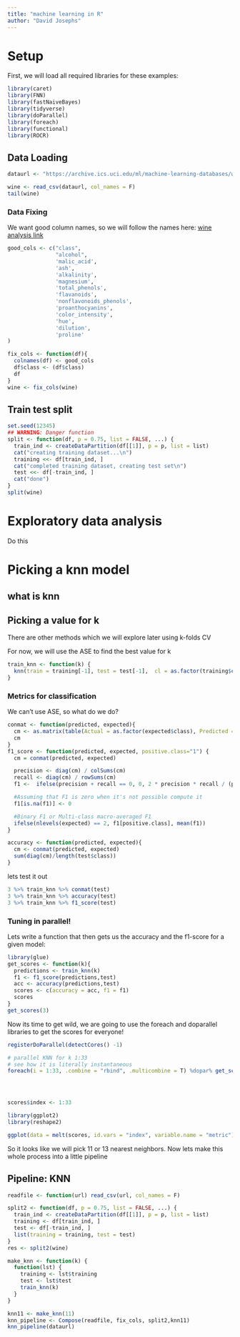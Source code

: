 ```yaml
---
title: "machine learning in R"
author: "David Josephs"
---
```


# Setup

First, we will load all required libraries for these examples:

```r
library(caret)
library(FNN)
library(fastNaiveBayes)
library(tidyverse)
library(doParallel)
library(foreach)
library(functional)
library(ROCR)
```

## Data Loading

```r
dataurl <- "https://archive.ics.uci.edu/ml/machine-learning-databases/wine/wine.data"

wine <- read_csv(dataurl, col_names = F)
tail(wine)
```

### Data Fixing

We want good column names, so we will follow the names here: [wine analysis link](http://dataaspirant.com/2017/01/09/knn-implementation-r-using-caret-package/)

```r
good_cols <- c("class",
               "alcohol",
               'malic_acid',
               'ash',
               'alkalinity',
               'magnesium',
               'total_phenols',
               'flavanoids',
               'nonflavonoids_phenols',
               'proanthocyanins',
               'color_intensity',
               'hue',
               'dilution',
               'proline'
)

fix_cols <- function(df){
  colnames(df) <- good_cols
  df$class <- (df$class)
  df
}
wine <- fix_cols(wine)
```

## Train test split

```r
set.seed(12345)
## WARNING: Danger function
split <- function(df, p = 0.75, list = FALSE, ...) {
  train_ind <- createDataPartition(df[[1]], p = p, list = list)
  cat("creating training dataset...\n")
  training <<- df[train_ind, ]
  cat("completed training dataset, creating test set\n")
  test <<- df[-train_ind, ]
  cat("done")
}
split(wine)
```

# Exploratory data analysis

Do this

# Picking a knn model

## what is knn

## Picking a value for k

There are other methods which we will explore later using k-folds CV

For now, we will use the ASE to find the best value for k

```r
train_knn <- function(k) {
  knn(train = training[-1], test = test[-1],  cl = as.factor(training$class), k)
}
```

### Metrics for classification

We can't use ASE, so what do we do?

```r
conmat <- function(predicted, expected){
  cm <- as.matrix(table(Actual = as.factor(expected$class), Predicted = predicted))
  cm
}
f1_score <- function(predicted, expected, positive.class="1") {
  cm = conmat(predicted, expected)

  precision <- diag(cm) / colSums(cm)
  recall <- diag(cm) / rowSums(cm)
  f1 <-  ifelse(precision + recall == 0, 0, 2 * precision * recall / (precision + recall))

  #Assuming that F1 is zero when it's not possible compute it
  f1[is.na(f1)] <- 0

  #Binary F1 or Multi-class macro-averaged F1
  ifelse(nlevels(expected) == 2, f1[positive.class], mean(f1))
}

accuracy <- function(predicted, expected){
  cm <- conmat(predicted, expected)
  sum(diag(cm)/length(test$class))
}
```

lets test it out
```r
3 %>% train_knn %>% conmat(test)
3 %>% train_knn %>% accuracy(test)
3 %>% train_knn %>% f1_score(test)
```

### Tuning in parallel!

Lets write a function that then gets us the accuracy and the f1-score for a given model:

```r
library(glue)
get_scores <- function(k){
  predictions <- train_knn(k)
  f1 <- f1_score(predictions,test)
  acc <- accuracy(predictions,test)
  scores <- c(accuracy = acc, f1 = f1)	
  scores
}
get_scores(3)
```

Now its time to get wild, we are going to use the foreach and doparallel libraries to get the scores for everyone!

```r
registerDoParallel(detectCores() -1)

# parallel KNN for k 1:33
# see how it is literally instantaneous
foreach(i = 1:33, .combine = "rbind", .multicombine = T) %dopar% get_scores(i) %>% as_tibble -> scores




scores$index <- 1:33

library(ggplot2)
library(reshape2)

ggplot(data = melt(scores, id.vars = "index", variable.name = "metric"), aes(index, value)) + geom_line(aes(color = metric))
```

So it looks like we will pick 11 or 13 nearest neighbors. Now lets make this whole process into a little pipeline

## Pipeline: KNN

```r

readfile <- function(url) read_csv(url, col_names = F)

split2 <- function(df, p = 0.75, list = FALSE, ...) {
  train_ind <- createDataPartition(df[[1]], p = p, list = list)
  training <- df[train_ind, ]
  test <- df[-train_ind, ]
  list(training = training, test = test)
}
res <- split2(wine)

make_knn <- function(k) {
  function(lst) {
    training <- lst$training
    test <- lst$test
    train_knn(k)
  }
}

knn11 <- make_knn(11)
knn_pipeline <- Compose(readfile, fix_cols, split2,knn11)
knn_pipeline(dataurl)
```
